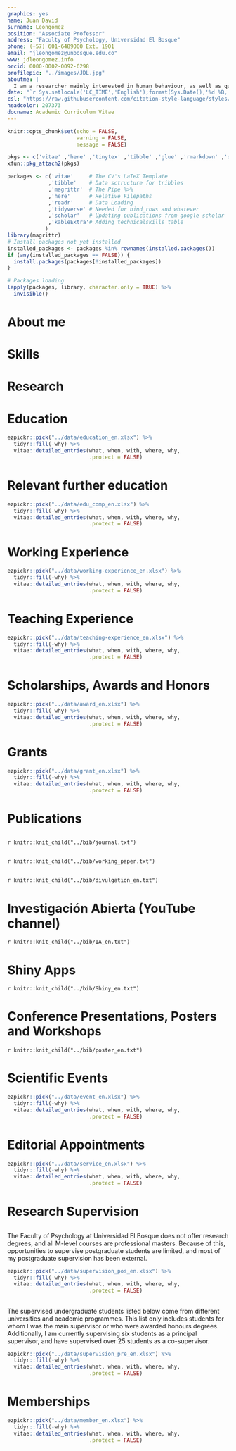 ```yaml
---
graphics: yes
name: Juan David
surname: Leongómez
position: "Associate Professor"
address: "Faculty of Psychology, Universidad El Bosque"
phone: (+57) 601-6489000 Ext. 1901
email: "jleongomez@unbosque.edu.co"
www: jdleongomez.info
orcid: 0000-0002-0092-6298
profilepic: "../images/JDL.jpg"
aboutme: |
  I am a researcher mainly interested in human behaviour, as well as quantitative methods and reproducible science.
date: "`r Sys.setlocale('LC_TIME','English');format(Sys.Date(),'%d %B, %Y')`"
csl: "https://raw.githubusercontent.com/citation-style-language/styles/master/apa-cv.csl"
headcolor: 207373
docname: Academic Curriculum Vitae
---
```


```r
knitr::opts_chunk$set(echo = FALSE,
                      warning = FALSE,
                      message = FALSE)

pkgs <- c('vitae' ,'here' ,'tinytex' ,'tibble' ,'glue' ,'rmarkdown' ,'dplyr', 'readr' ,'yaml')
xfun::pkg_attach2(pkgs)

packages <- c('vitae'     # The CV's LaTeX Template
             ,'tibble'    # Data sctructure for tribbles
             ,'magrittr'  # The Pipe %>%
             ,'here'      # Relative Filepaths
             ,'readr'     # Data Loading
             ,'tidyverse' # Needed for bind_rows and whatever
             ,'scholar'   # Updating publications from google scholar
             ,'kableExtra'# Adding technicalskills table
            )
library(magrittr)
# Install packages not yet installed
installed_packages <- packages %in% rownames(installed.packages())
if (any(installed_packages == FALSE)) {
  install.packages(packages[!installed_packages])
}

# Packages loading
lapply(packages, library, character.only = TRUE) %>%
  invisible()
```

# About me

\begin{minipage}[c]{0.85\linewidth}
I am an Associate Professor and Researcher at \href{https://jdleongomez.info/en/team/}{\textit{\textbf{EvoCo}: Human Behaviour and Evolution Lab}}, and leader of the \href{https://investigaciones.unbosque.edu.co/codec}{\textit{\textbf{CODEC}: Cognitive and Behavioural Sciences}} research group (classification \href{https://scienti.minciencias.gov.co/gruplac/jsp/visualiza/visualizagr.jsp?nro=00000000001446}{\textbf{A1}}), \href{https://www.uelbosque.edu.co/psicologia}{Faculty of Psychology}, at \href{https://www.uelbosque.edu.co/}{Universidad El Bosque} in Bogota, Colombia. My research interests mostly lie in mate choice, human vocal communication, and musicality, as well as bioacoustics, psychoacoustics, and hormonal effects on human behaviour. I published among the first articles showing within-individual changes in voice pitch in response to the social status of the listener, and have demonstrated strong effects of voice modulation on listeners in courtship contexts. I am very passionate about quantitative methods and \textbf{R} programming, as a tool to promote reproducibility and open science. Consequently, I am a \href{https://rr.peercommunityin.org/about/recommenders}{recommender} (editor) for \href{https://rr.peercommunityin.org/}{PCI Registered Reports}.
\end{minipage} \begin{minipage}[c]{0.15\linewidth}
\begin{flushright} 
\hfill \href{https://jdleongomez.info/en/team/}{\includegraphics[width=2.3cm, height=2.3cm]{Logo_EvoCo.png}} \newline \href{https://investigaciones.unbosque.edu.co/codec}{\includegraphics[width=2.3cm, height=2.3cm]{Logo_CODEC.png}}
\end{flushright}
\end{minipage}

# Skills

\begin{cvskills}
  \cvskill
    {Programming}
    {\href{https://www.r-project.org/}{\textbf{R}} (advanced: all data wrangling, analysis, plots and tables -and even this CV- made in R)}

  \cvskill
    {Reproducible Reports}
    {Markdown/\href{https://rmarkdown.rstudio.com/}{R Markdown} (including {\fontfamily{cmr}\selectfont\LaTeX} and HTML\faHtml5). Version control: \href{https://git-scm.com/}{Git} \faGit* and \href{https://github.com/JDLeongomez}{GitHub} \faGithub}

  \cvskill
    {Quantitative Research}
    {General and generalised models, linear mixed-effects models, multi-model inference, machine learning}

  \cvskill
    {Software}
    {\href{https://posit.co/products/open-source/rstudio/}{RStudio}, \href{https://code.visualstudio.com/}{Visual Studio Code}, \href{https://www.fon.hum.uva.nl/praat/}{Praat}, \href{https://www.audacityteam.org/}{Audacity}, \href{https://inkscape.org/}{InkScape}, \href{https://www.zotero.org/}{Zotero}}

  \cvskill
    {Languages}
    {English/Spanish (native)}
\end{cvskills}

# Research

\begin{cvskills}
  \cvskill
    {Research Areas}
    {\textbf{Human voice • Vocal modulation • Mate choice • Human behaviour}}

  \cvskill
    {Primary Research Methods}
    {Experimental designs • Acoustic analysis • Geometric morphometrics • Stimuli rating}
\end{cvskills}

# Education

```r
ezpickr::pick("../data/education_en.xlsx") %>%
  tidyr::fill(-why) %>%
  vitae::detailed_entries(what, when, with, where, why,
                          .protect = FALSE)
```

# Relevant further education

```r
ezpickr::pick("../data/edu_comp_en.xlsx") %>%
  tidyr::fill(-why) %>%
  vitae::detailed_entries(what, when, with, where, why,
                          .protect = FALSE)
```

# Working Experience

```r
ezpickr::pick("../data/working-experience_en.xlsx") %>%
  tidyr::fill(-why) %>%
  vitae::detailed_entries(what, when, with, where, why,
                          .protect = FALSE)
```

# Teaching Experience

```r
ezpickr::pick("../data/teaching-experience_en.xlsx") %>%
  tidyr::fill(-why) %>%
  vitae::detailed_entries(what, when, with, where, why,
                          .protect = FALSE)
```

# Scholarships, Awards and Honors

```r
ezpickr::pick("../data/award_en.xlsx") %>%
  tidyr::fill(-why) %>%
  vitae::detailed_entries(what, when, with, where, why,
                          .protect = FALSE)
```

# Grants

```r
ezpickr::pick("../data/grant_en.xlsx") %>%
  tidyr::fill(-why) %>%
  vitae::detailed_entries(what, when, with, where, why,
                          .protect = FALSE)
```

# Publications

## \textbf{Published Journal Articles and Works}

\begingroup
\footnotesize
\setlength{\parindent}{-0.5in}
\setlength{\leftskip}{0.5in}

`r knitr::knit_child("../bib/journal.txt")`

\endgroup

## \textbf{Preprints and Articles under Review}

\begingroup
\footnotesize
\setlength{\parindent}{-0.5in}
\setlength{\leftskip}{0.5in}

`r knitr::knit_child("../bib/working_paper.txt")`

\endgroup

## \textbf{Science outreach}

\begingroup
\footnotesize
\setlength{\parindent}{-0.5in}
\setlength{\leftskip}{0.5in}

`r knitr::knit_child("../bib/divulgation_en.txt")`

\endgroup

# Investigación Abierta (YouTube channel)

\begin{minipage}[c]{0.15\linewidth}
\href{https://www.youtube.com/@InvestigacionAbierta}{\includegraphics[width=2.3cm, height=2.3cm]{Logo_IA.png}}
\end{minipage} \begin{minipage}[c]{0.85\linewidth}
\textcolor{red}{\faYoutube} \href{https://www.youtube.com/@InvestigacionAbierta}{Investigación Abierta} [\textit{Open Research}] is a YouTube channel (in Spanish) where I post videos and tutorials related to quantitative research methods and open science, as well as useful open source software.
\end{minipage}

\begingroup
\footnotesize
\setlength{\parindent}{-0.5in}
\setlength{\leftskip}{0.5in}

`r knitr::knit_child("../bib/IA_en.txt")`

\endgroup

# Shiny Apps

\begin{minipage}[c]{0.10\linewidth}
\href{https://jdleongomez.info/en/#shiny}{\includegraphics[width=1.5cm, height=1.74cm]{shiny_hex.png}}
\end{minipage} \begin{minipage}[c]{0.90\linewidth}
I have created a few, small public apps with \href{https://shiny.posit.co/}{Shiny} in R, mostly for fun. While I am still learning, in this section there are some examples.
\end{minipage} 

\begingroup
\footnotesize
\setlength{\parindent}{-0.5in}
\setlength{\leftskip}{0.5in}

`r knitr::knit_child("../bib/Shiny_en.txt")`

\endgroup

# Conference Presentations, Posters and Workshops

\begingroup
\footnotesize
\setlength{\parindent}{-0.5in}
\setlength{\leftskip}{0.5in}

`r knitr::knit_child("../bib/poster_en.txt")`

\endgroup

# Scientific Events

```r
ezpickr::pick("../data/event_en.xlsx") %>%
  tidyr::fill(-why) %>%
  vitae::detailed_entries(what, when, with, where, why,
                          .protect = FALSE)
```

# Editorial Appointments

\begin{small}
\textbf{Note:} My verified review and editor record is available from my \href{https://www.webofscience.com/wos/author/record/387716}{Web of Science} profile. 
\end{small}

```r
ezpickr::pick("../data/service_en.xlsx") %>%
  tidyr::fill(-why) %>%
  vitae::detailed_entries(what, when, with, where, why,
                          .protect = FALSE)
```

# Research Supervision

##  \textbf{Postgraduate}

The Faculty of Psychology at Universidad El Bosque does not offer research degrees, and all M-level courses are professional masters. Because of this, opportunities to supervise postgraduate students are limited, and most of my postgraduate supervision has been external.

```r
ezpickr::pick("../data/supervision_pos_en.xlsx") %>%
  tidyr::fill(-why) %>%
  vitae::detailed_entries(what, when, with, where, why,
                          .protect = FALSE)
```

##  \textbf{Undergraduate}

The supervised undergraduate students listed below come from different universities and academic programmes. This list only includes students for whom I was the main supervisor or who were awarded honours degrees. Additionally, I am currently supervising six students as a principal supervisor, and have supervised over 25 students as a co-supervisor.

```r
ezpickr::pick("../data/supervision_pre_en.xlsx") %>%
  tidyr::fill(-why) %>%
  vitae::detailed_entries(what, when, with, where, why,
                          .protect = FALSE)
```

# Memberships

```r
ezpickr::pick("../data/member_en.xlsx") %>%
  tidyr::fill(-why) %>%
  vitae::detailed_entries(what, when, with, where, why,
                          .protect = FALSE)
```
